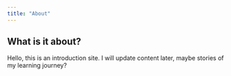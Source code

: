 ```yaml
---
title: "About"
---
```


## What is it about?

Hello, this is an introduction site. I will update content later, maybe stories of my learning journey?
